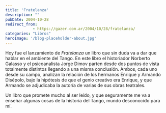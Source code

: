 ```yaml
---
title: 'Fratelanza'
description: ""
pubDate: 2004-10-28
redirect_from: 
            - https://gazer.com.ar/2004/10/28/fratelanza/
categories: "Libros"
heroImage: '/blog-placeholder-about.jpg'
---
```

Hoy fue el lanzamiento de _Fratelanza_ un libro que sin duda va a dar que hablar en el ambiente del Tango. En este libro el historiador Norberto Galasso y el psicoanalista Jorge Dimov parten desde dos puntos de vista totalmente distintos llegando a una misma conclusión. Ambos, cada uno desde su campo, analizan la relación de los hermanos Enrique y Armando Disépolo, bajo la hipótesis de que el genio creativo era Enrique, y que Armando se adjudicaba la autoría de varias de sus obras teatrales.

Un libro que promete mucho al ser leído, y que seguramente me va a enseñar algunas cosas de la historia del Tango, mundo desconocido para mí.
